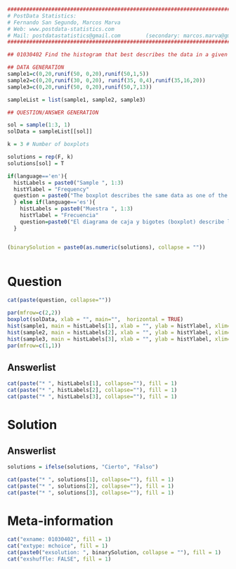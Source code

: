 
```r

################################################################################
# PostData Statistics: 
# Fernando San Segundo, Marcos Marva
# Web: www.postdata-statistics.com
# Mail: postdatastatistics@gmail.com        (secondary: marcos.marva@gmail.es)
################################################################################

## 01030402 Find the histogram that best describes the data in a given boxplot.
```


```r
## DATA GENERATION
sample1=c(0,20,runif(50, 0,20),runif(50,1,5))
sample2=c(0,20,runif(30, 0,20), runif(35, 0,4),runif(35,16,20))
sample3=c(0,20,runif(50, 0,20),runif(50,7,13))

sampleList = list(sample1, sample2, sample3) 

## QUESTION/ANSWER GENERATION

sol = sample(1:3, 1)
solData = sampleList[[sol]]

k = 3 # Number of boxplots

solutions = rep(F, k)
solutions[sol] = T

if(language=='en'){
  histLabels = paste0("Sample ", 1:3)
  histYlabel = "Frequency"
  question = paste0("The boxplot describes the same data as one of the following histograms. Choose the right histogram.")
  } else if(language=='es'){
    histLabels = paste0("Muestra ", 1:3)
    histYlabel = "Frecuencia"
    question=paste0("El diagrama de caja y bigotes (boxplot) describe los mismos datos que uno de los histogramas. Elige el histograma correcto.")
  }


(binarySolution = paste0(as.numeric(solutions), collapse = ""))



```


Question
========

```r
cat(paste(question, collapse=""))
```


```r
par(mfrow=c(2,2))
boxplot(solData, xlab = "", main="",  horizontal = TRUE) 
hist(sample1, main = histLabels[1], xlab = "", ylab = histYlabel, xlim=c(min(solData), max(solData)))
hist(sample2, main = histLabels[2], xlab = "", ylab = histYlabel, xlim=c(min(solData), max(solData)))
hist(sample3, main = histLabels[3], xlab = "", ylab = histYlabel, xlim=c(min(solData), max(solData)))
par(mfrow=c(1,1))
```


Answerlist
----------

```r
cat(paste("* ", histLabels[1], collapse=""), fill = 1)
cat(paste("* ", histLabels[2], collapse=""), fill = 1)
cat(paste("* ", histLabels[3], collapse=""), fill = 1)
```




Solution
========

Answerlist
----------

```r
solutions = ifelse(solutions, "Cierto", "Falso")
```



```r
cat(paste("* ", solutions[1], collapse=""), fill = 1)
cat(paste("* ", solutions[2], collapse=""), fill = 1)
cat(paste("* ", solutions[3], collapse=""), fill = 1)
```


Meta-information
================

```r
cat("exname: 01030402", fill = 1)
cat("extype: mchoice", fill = 1)
cat(paste0("exsolution: ", binarySolution, collapse = ""), fill = 1)
cat("exshuffle: FALSE", fill = 1)
```





